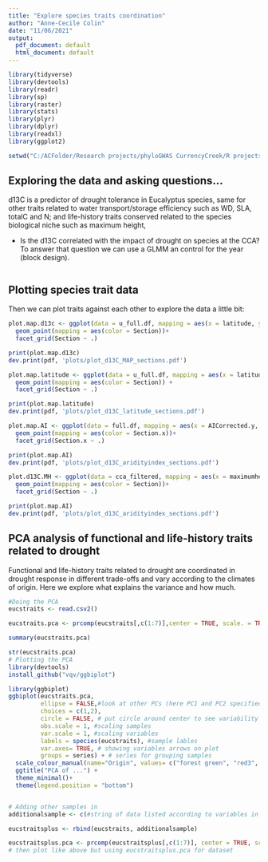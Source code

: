 ```yaml
---
title: "Explore species traits coordination"
author: "Anne-Cecile Colin"
date: "11/06/2021"
output:
  pdf_document: default
  html_document: default
---
```


```r
library(tidyverse)
library(devtools)
library(readr)
library(sp)
library(raster)
library(stats)
library(plyr)
library(dplyr)
library(readxl)
library(ggplot2)

setwd("C:/ACFolder/Research projects/phyloGWAS CurrencyCreek/R projects/EucsDroughtTraitsCoordination")
```


## Exploring the data and asking questions...

d13C is a predictor of drought tolerance in Eucalyptus species, same for other traits related to water transport/storage efficiency such as WD, SLA, totalC and N; and life-history traits conserved related to the species biological niche such as maximum height,


 * Is the d13C correlated with the impact of drought on species at the CCA?
To answer that question we can use a GLMM an control for the year (block design).

```r

```

## Plotting species trait data

Then we can plot traits against each other to explore the data a little bit:
``` r

plot.map.d13c <- ggplot(data = u_full.df, mapping = aes(x = latitude, y = d13C)) + 
  geom_point(mapping = aes(color = Section))+
  facet_grid(Section ~ .)

print(plot.map.d13c)
dev.print(pdf, 'plots/plot_d13C_MAP_sections.pdf')
```


``` r
plot.map.latitude <- ggplot(data = u_full.df, mapping = aes(x = latitude, y = d13C)) + 
  geom_point(mapping = aes(color = Section)) +
  facet_grid(Section ~ .)

print(plot.map.latitude)
dev.print(pdf, 'plots/plot_d13C_latitude_sections.pdf')

```

``` r
plot.map.AI <- ggplot(data = full.df, mapping = aes(x = AICorrected.y, y = d13C)) + 
  geom_point(mapping = aes(color = Section.x))+
  facet_grid(Section.x ~ .)

print(plot.map.AI)
dev.print(pdf, 'plots/plot_d13C_aridityindex_sections.pdf')
```

``` r
plot.d13C.MH <- ggplot(data = cca_filtered, mapping = aes(x = maximumheight, y = d13C)) + 
  geom_point(mapping = aes(color = Section))+
  facet_grid(Section ~ .)

print(plot.map.AI)
dev.print(pdf, 'plots/plot_d13C_aridityindex_sections.pdf')
```

## PCA analysis of functional and life-history traits related to drought

Functional and life-history traits related to drought are coordinated in drought response in different trade-offs and vary according to the climates of origin.
Here we explore what explains the variance and how much.

```r
#Doing the PCA
eucstraits <- read.csv2()

eucstraits.pca <- prcomp(eucstraits[,c(1:7)],center = TRUE, scale. = TRUE) ## taking all rows of column 1 to 7

summary(eucstraits.pca)

str(eucstraits.pca)
# Plotting the PCA
library(devtools)
install_github("vqv/ggbiplot")

library(ggbiplot)
ggbiplot(eucstraits.pca,
         ellipse = FALSE,#look at other PCs (here PC1 and PC2 specified in choices) 
         choices = c(1,2),
         circle = FALSE, # put circle around center to see variability of samples
         obs.scale = 1, #scaling samples
         var.scale = 1, #scaling variables
         labels = species(eucstraits), #sample lables
         var.axes= TRUE, # showing variables arrows on plot
         groups = series) + # series for grouping samples
  scale_colour_manual(name="Origin", values= c("forest green", "red3", "dark blue")) +
  ggtitle("PCA of ...") +
  theme_minimal()+
  theme(legend.position = "bottom")


# Adding other samples in
additionalsample <- c(#string of data listed according to variables in dataset for this sample)

eucstraitsplus <- rbind(eucstraits, additionalsample)

eucstraitsplus.pca <- prcomp(eucstraitsplus[,c(1:7)], center = TRUE, scale. = TRUE)
# then plot like above but using eucstraitsplus.pca for dataset 
```